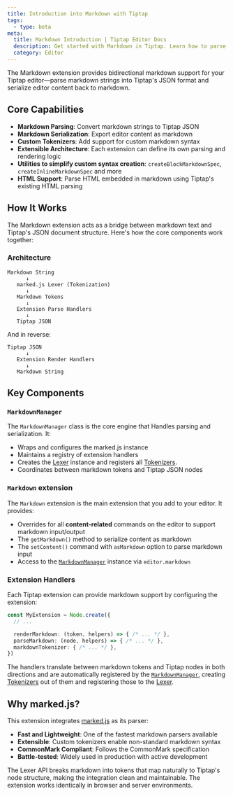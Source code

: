```yaml
---
title: Introduction into Markdown with Tiptap
tags:
  - type: beta
meta:
  title: Markdown Introduction | Tiptap Editor Docs
  description: Get started with Markdown in Tiptap. Learn how to parse and render markdown content in your Tiptap editor with our comprehensive guide.
  category: Editor
---
```


The Markdown extension provides bidirectional markdown support for your Tiptap editor—parse markdown strings into Tiptap's JSON format and serialize editor content back to markdown.

## Core Capabilities

- **Markdown Parsing**: Convert markdown strings to Tiptap JSON
- **Markdown Serialization**: Export editor content as markdown
- **Custom Tokenizers**: Add support for custom markdown syntax
- **Extensible Architecture**: Each extension can define its own parsing and rendering logic
- **Utilities to simplify custom syntax creation**: `createBlockMarkdownSpec`, `createInlineMarkdownSpec` and more
- **HTML Support**: Parse HTML embedded in markdown using Tiptap's existing HTML parsing

## How It Works

The Markdown extension acts as a bridge between markdown text and Tiptap's JSON document structure. Here's how the core components work together:

### Architecture

```
Markdown String
      ↓
   marked.js Lexer (Tokenization)
      ↓
   Markdown Tokens
      ↓
   Extension Parse Handlers
      ↓
   Tiptap JSON
```

And in reverse:

```
Tiptap JSON
      ↓
   Extension Render Handlers
      ↓
   Markdown String
```

## Key Components

### `MarkdownManager`

The `MarkdownManager` class is the core engine that Handles parsing and serialization. It:

- Wraps and configures the marked.js instance
- Maintains a registry of extension handlers
- Creates the [Lexer](./markdown/glossary/#lexer) instance and registers all [Tokenizers](./markdown/glossary/#tokenizer).
- Coordinates between markdown tokens and Tiptap JSON nodes

### `Markdown` extension

The `Markdown` extension is the main extension that you add to your editor. It provides:

- Overrides for all **content-related** commands on the editor to support markdown input/output
- The `getMarkdown()` method to serialize content as markdown
- The `setContent()` command with `asMarkdown` option to parse markdown input
- Access to the [`MarkdownManager`](#markdownmanager) instance via `editor.markdown`

### Extension Handlers

Each Tiptap extension can provide markdown support by configuring the extension:

```typescript
const MyExtension = Node.create({
  // ...

  renderMarkdown: (token, helpers) => { /* ... */ },
  parseMarkdown: (node, helpers) => { /* ... */ },
  markdownTokenizer: { /* ... */ },
})
```

The handlers translate between markdown tokens and Tiptap nodes in both directions and are automatically registered
by the [`MarkdownManager`](./markdown/glossary/#markdownmanager), creating [Tokenizers](./markdown/glossary/#tokenizer) out of them and registering those to the [Lexer](./markdown/glossary/#lexer).

## Why marked.js?

This extension integrates [marked.js](https://marked.js.org) as its parser:

- **Fast and Lightweight**: One of the fastest markdown parsers available
- **Extensible**: Custom tokenizers enable non-standard markdown syntax
- **CommonMark Compliant**: Follows the CommonMark specification
- **Battle-tested**: Widely used in production with active development

The Lexer API breaks markdown into tokens that map naturally to Tiptap's node structure, making the integration clean and maintainable. The extension works identically in browser and server environments.
